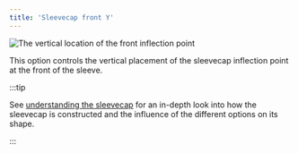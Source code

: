 ```yaml
---
title: 'Sleevecap front Y'
---
```


![The vertical location of the front inflection point](./sleevecapfrontfactory.svg)

This option controls the vertical placement of the sleevecap inflection point at the front of the sleeve.

:::tip

See [understanding the sleevecap](/docs/designs/brian/options#understanding-the-sleevecap) for an in-depth
look into how the sleevecap is constructed and the influence of the different options on its shape.

:::
